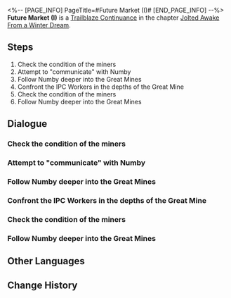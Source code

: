 <%-- [PAGE_INFO]
PageTitle=#Future Market (I)#
[END_PAGE_INFO] --%>
{{Stub|Dialogue, characters, and location(s)}}
{{Mission Infobox
|id            = 2010202
|title         = 
|image         = Mission Future Market (I).png
|type          = Continuance
|event_name    = 
|chapter       = Jolted Awake From a Winter Dream
|requirements  = 
|summary       = <!--official mission summary from Fate's Atlas-->
|characters    = <!--characters that appear in this mission-->
|startLocation = <!--location as it intially appears on the mission screen-->
|world         = <!--i.e. Penacony-->
|area          = <!--i.e. A Child's Dream-->
|prev          = 
|next          = 
|exp           = 
|credits       = 
|stellarJade   = 
|other         = 
}}
'''Future Market (I)''' is a [[Trailblaze Continuance]] in the chapter [[Jolted Awake From a Winter Dream]].

==Steps==
# Check the condition of the miners
# Attempt to "communicate" with Numby
# Follow Numby deeper into the Great Mines
# Confront the IPC Workers in the depths of the Great Mine
# Check the condition of the miners
# Follow Numby deeper into the Great Mines

<!--
==Gameplay Notes==

--><!--
==Trial Character==

-->
==Dialogue==
{{Stub Dialogue}}
{{Dialogue Start}}
:{{tx}}
{{Dialogue End}}

===Check the condition of the miners===
{{Mission Description|type=continuance|location=<!--to be added-->|update|(Trailblazer)'s Trailblaze Daily Report:<br />Lots of miners look dazed. Need to chat with them.}}
{{Dialogue Start}}
:{{tx}}
{{Dialogue End}}

===Attempt to "communicate" with Numby===
{{Mission Description|type=continuance|location=<!--to be added-->|update|(Trailblazer)'s Trailblaze Daily Report:<br />Trotter! Trotter! Little~ Trotter!}}
{{Dialogue Start}}
:{{tx}}
{{Dialogue End}}

===Follow Numby deeper into the Great Mines===
{{Mission Description|type=continuance|location=<!--to be added-->|update|(Trailblazer)'s Trailblaze Daily Report:<br />The Trotter seems to be leading the way for us. Follow it for now.}}
{{Dialogue Start}}
:{{tx}}
{{Dialogue End}}

===Confront the IPC Workers in the depths of the Great Mine===
{{Mission Description|type=continuance|location=<!--to be added-->|update|(Trailblazer)'s Trailblaze Daily Report:<br />Found the IPC's rascals. Little Trotter was pretty useful. Time to smash.}}
{{Dialogue Start}}
:{{tx}}
{{Dialogue End}}

===Check the condition of the miners===
{{Mission Description|type=continuance|location=<!--to be added-->|update|(Trailblazer)'s Trailblaze Daily Report:<br />Lots of miners look dazed. Need to chat with them.}}
{{Dialogue Start}}
:{{tx}}
{{Dialogue End}}

===Follow Numby deeper into the Great Mines===
{{Mission Description|type=continuance|location=<!--to be added-->|update|(Trailblazer)'s Trailblaze Daily Report:<br />The Trotter seems to be leading the way for us. Follow it for now.}}
{{Dialogue Start}}
:{{tx}}
{{Dialogue End}}

==Other Languages==
{{Other Languages
|en   = Future Market (I)
|zhs  = 未来市场•其一
|zht  = 未來市場•其一
|ja   = フューチャーズマーケット・一
|ko   = 미래 시장•1
|es   = El mercado del mañana I
|fr   = Marché à terme (I)
|ru   = Рынок будущего I
|th   = ตลาดแห่งอนาคต 1
|vi   = Thị Trường Tương Lai 1
|de   = Markt der Zukunft (Teil 1)
|id   = Pasar Masa Depan 1
|pt   = Mercado Futuro (I)
}}

==Change History==
{{Change History|1.4}}
